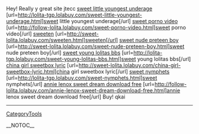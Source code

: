 Hey! Really y great site jtecc
<a href= http://lolita-tgp.lolabuy.com/sweet-little-youngest-underage.html >sweet little youngest underage</a> [url=http://lolita-tgp.lolabuy.com/sweet-little-youngest-underage.html]sweet little youngest underage[/url] <a href= http://follow-lolita.lolabuy.com/sweet-porno-video.html >sweet porno video</a> [url=http://follow-lolita.lolabuy.com/sweet-porno-video.html]sweet porno video[/url] <a href= http://sweet-lolita.lolabuy.com/sweeten.html >sweeten</a> [url=http://sweet-lolita.lolabuy.com/sweeten.html]sweeten[/url] <a href= http://sweet-lolita.lolabuy.com/sweet-nude-preteen-boy.html >sweet nude preteen boy</a> [url=http://sweet-lolita.lolabuy.com/sweet-nude-preteen-boy.html]sweet nude preteen boy[/url] <a href= http://lolita-tgp.lolabuy.com/sweet-young-lolitas-bbs.html >sweet young lolitas bbs</a> [url=http://lolita-tgp.lolabuy.com/sweet-young-lolitas-bbs.html]sweet young lolitas bbs[/url] <a href= http://sweet-lolita.lolabuy.com/china-girl-sweetbox-lyric.html >china girl sweetbox lyric</a> [url=http://sweet-lolita.lolabuy.com/china-girl-sweetbox-lyric.html]china girl sweetbox lyric[/url] <a href= http://lolita-tgp.lolabuy.com/sweet-nymphets.html >sweet nymphets</a> [url=http://lolita-tgp.lolabuy.com/sweet-nymphets.html]sweet nymphets[/url] <a href= http://follow-lolita.lolabuy.com/annie-lenox-sweet-dream-download-free.html >annie lenox sweet dream download free</a> [url=http://follow-lolita.lolabuy.com/annie-lenox-sweet-dream-download-free.html]annie lenox sweet dream download free[/url] 
Buy! qkai
----
[[CategoryTools]]

__NOTOC__